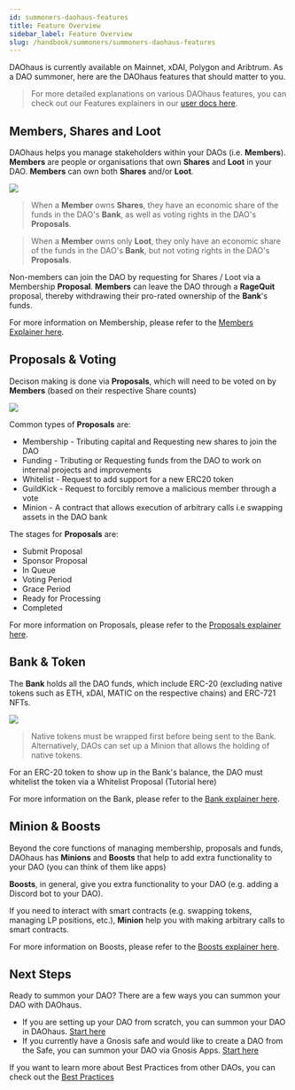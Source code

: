 ```yaml
---
id: summoners-daohaus-features
title: Feature Overview
sidebar_label: Feature Overview
slug: /handbook/summoners/summoners-daohaus-features
--- 
```


DAOhaus is currently available on Mainnet, xDAI, Polygon and Aribtrum. As a DAO summoner, here are the DAOhaus features that should matter to you. 

> For more detailed explanations on various DAOhaus features, you can check out our Features explainers in our [user docs here](https://daohaus.club/docs/users/membership). 

## Members, Shares and Loot 

DAOhaus helps you manage stakeholders within your DAOs (i.e. **Members**). **Members** are people or organisations that own **Shares** and **Loot** in your DAO. **Members** can own both **Shares** and/or **Loot**. 

![](/img/ua_memberview.png)

> When a **Member** owns **Shares**, they have an economic share of the funds in the DAO's **Bank**, as well as voting rights in the DAO's **Proposals**. 

> When a **Member** owns only **Loot**, they only have an economic share of the funds in the DAO's **Bank**, but not voting rights in the DAO's **Proposals**.

Non-members can join the DAO by requesting for Shares / Loot via a Membership **Proposal**. **Members** can leave the DAO through a **RageQuit** proposal, thereby withdrawing their pro-rated ownership of the **Bank**'s funds. 

For more information on Membership, please refer to the [Members Explainer here](https://daohaus.club/docs/users/membership). 

## Proposals & Voting 

Decison making is done via **Proposals**, which will need to be voted on by **Members** (based on their respective Share counts)

![](/img/how__proposals.png)


Common types of **Proposals** are: 
* Membership - Tributing capital and Requesting new shares to join the DAO
* Funding - Tributing or Requesting funds from the DAO to work on internal projects and improvements
* Whitelist - Request to add support for a new ERC20 token
* GuildKick - Request to forcibly remove a malicious member through a vote
* Minion - A contract that allows execution of arbitrary calls i.e swapping assets in the DAO bank

The stages for **Proposals** are: 
* Submit Proposal 
* Sponsor Proposal 
* In Queue
* Voting Period
* Grace Period 
* Ready for Processing 
* Completed

For more information on Proposals, please refer to the [Proposals explainer here](https://daohaus.club/docs/proposals).

## Bank & Token 

The **Bank** holds all the DAO funds, which include ERC-20 (excluding native tokens such as ETH, xDAI, MATIC on the respective chains) and ERC-721 NFTs. 


![](/img/bank_screenshot.png)

> Native tokens must be wrapped first before being sent to the Bank. Alternatively, DAOs can set up a Minion that allows the holding of native tokens. 

For an ERC-20 token to show up in the Bank's balance, the DAO must whitelist the token via a Whitelist Proposal (Tutorial here) 

For more information on the Bank, please refer to the [Bank explainer here](https://daohaus.club/docs/users/bank).

## Minion & Boosts 
Beyond the core functions of managing membership, proposals and funds, DAOhaus has **Minions** and **Boosts** that help to add extra functionality to your DAO (you can think of them like apps)

**Boosts**, in general, give you extra functionality to your DAO (e.g. adding a Discord bot to your DAO).

If you need to interact with smart contracts (e.g. swapping tokens, managing LP positions, etc.), **Minion** help you with making arbitrary calls to smart contracts. 

For more information on Boosts, please refer to the [Boosts explainer here](https://daohaus.club/docs/boosts). 


## Next Steps 

Ready to summon your DAO? There are a few ways you can summon your DAO with DAOhaus. 

* If you are setting up your DAO from scratch, you can summon your DAO in DAOhaus. [Start here](/docs/handbook/summoners/get-started)
* If you currently have a Gnosis safe and would like to create a DAO from the Safe, you can summon your DAO via Gnosis Apps. [Start here](/docs/handbook/summoners/summon-dao-gnosis)

If you want to learn more about Best Practices from other DAOs, you can check out the [Best Practices](/docs/handbook/summoners/summoners-best-practices)